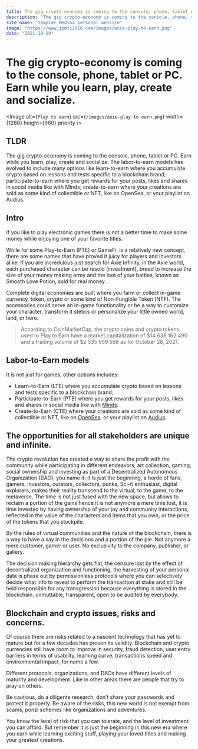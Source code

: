 ```yaml
---
title: The gig crypto-economy is coming to the console, phone, tablet or PC. Earn while you learn, play, create and socialize.
description: "The gig crypto-economy is coming to the console, phone, tablet or PC. Earn while you learn, play, create and socialize. The labor-to-earn models has evolved to include many options like learn-to-earn where you accumulate crypto based on lessons and tests specific to a blockchain brand; participate-to-earn where you get rewards for your posts, likes and shares in social media like with Minds; create-to-earn where your creations are sold as some kind of collectible or NFT, like on OpenSea, or your playlist on Audius."
site_name: "Yampier Medina personal website"
image: "https://www.jpmti2016.com/images/axie-play-to-earn.png"
date: "2021-10-29"
---
```


# The gig crypto-economy is coming to the console, phone, tablet or PC. Earn while you learn, play, create and socialize.

<Image
  alt={`Play to earn`}
  src={`/images/axie-play-to-earn.png`}
  width={1280}
  height={960}
  priority
/>

## TLDR

The gig crypto-economy is coming to the console, phone, tablet or PC. Earn while you learn, play, create and socialize. The labor-to-earn models has evolved to include many options like learn-to-earn where you accumulate crypto based on lessons and tests specific to a blockchain brand; participate-to-earn where you get rewards for your posts, likes and shares in social media like with Minds; create-to-earn where your creations are sold as some kind of collectible or NFT, like on OpenSea, or your playlist on Audius.

## Intro

If you like to play electronic games there is not a better time to make some money while enjoying one of your favorite titles.

While for some Play-to-Earn (PTE) or GameFi, is a relatively new concept, there are some names that have proved it juicy for players and investors alike. If you are incredulous just search for Axie Infinity, in the Axie world, each purchased character can be resold (investment), breed to increase the size of your money making army and the loot of your battles, known as Smooth Love Potion, sold for real money.

Complete digital economies are built where you farm or collect in-game currency, token, crypto or some kind of Non-Fungible Token (NTF). The accessories could serve an in-game functionality or be a way to customize your character, transform it stetics or personalize your little owned world, land, or hero.

> According to CoinMarketCap, the crypto coins and crypto tokens used to Play to Earn have a market capitalization of $14 638 162 490 and a trading volume of $2 535 659 558 as for October 28, 2021.

## Labor-to-Earn models

It is not just for games, other options includes:

- Learn-to-Earn (LTE) where you accumulate crypto based on lessons and tests specific to a blockchain brand;
- Participate-to-Earn (PTE) where you get rewards for your posts, likes and shares in social media like with [Minds](https://www.minds.com/).
- Create-to-Earn (CTE) where your creations are sold as some kind of collectible or NFT, like on [OpenSea](https://opensea.io/), or your playlist on [Audius](https://audius.co/).

## The opportunities for all stakeholders are unique and infinite.

The crypto revolution has created a way to share the profit with the community while participating in different endeavors, art collection, gaming, social ownership and investing as part of a Decentralized Autonomous Organization (DAO), you name it; it is just the beginning, a horde of fans, gamers, investors, curators, collectors, punks, Sci-fi enthusiast, digital explorers, makes their reality transcend to the virtual, to the game, to the metaverse. The time is not just fused with the new space, but allows to reclaim a portion of the gains hence it is not anymore a mere time lost, it is time invested by having ownership of your joy and community interactions, reflected in the value of the characters and items that you own, or the price of the tokens that you stockpile.

By the rules of virtual communities and the nature of the blockchain, there is a way to have a say in the decisions and a portion of the pie. Not anymore a mere customer, gamer or user. No exclusivity to the company, publisher, or gallery.

The decision making hierarchy gets flat, the censure lost by the effect of decentralized organization and functioning, the harvesting of your personal data is phase out by permissionless protocols where you can selectively decide what info to reveal to perform the transaction at stake and still be held responsible for any transgression because everything is stored in the blockchain, unmuttable, transparent, open to be audited by everybody.

## Blockchain and crypto issues, risks and concerns.

Of course there are risks related to a nascent technology that has yet to mature but for a few decades has proven its validity. Blockchain and crypto currencies still have room to improve in security, fraud detection, user entry barriers in terms of usability, learning curve, transactions speed and environmental impact, for name a few.

Different protocols, organizations, and DAOs have different levels of maturity and development. Like in other areas there are people that try to pray on others.

Be cautious, do a diligente research, don’t share your passwords and protect it properly. Be aware of the risks, this new world is not exempt from scams, ponzi schemes like organizations and adventures.

You know the level of risk that you can tolerate, and the level of investment you can afford. But remember it is just the beginning in this new era where you earn while learning exciting stuff, playing your loved titles and making your greatest creations.
